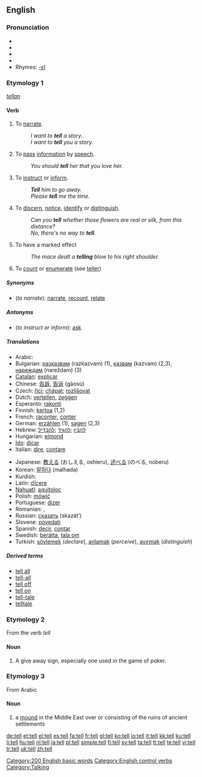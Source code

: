 {{wikipedia|Tell (disambiguation)}}
==English==

{{rank|each|between|face|175|tell|because|few|whom}}

===Pronunciation===
*{{IPA|/tĕl/}}
*{{IPA|/tel/}}
*{{SAMPA|/tel/}}
*{{audio|en-us-tell.ogg|Audio (US)}}
*Rhymes: [[Rhymes:English:-ɛl|-ɛl]]

===Etymology 1===
{{OE.}} ''[[tellan]]''

====Verb====
{{en-verb|tells|telling|told}}

# {{context|transitive|or|ditransitive}} To [[narrate]].
#:''I want to '''tell''' a story''.
#:''I want to '''tell''' you a story.''
# {{transitive}} To [[pass]] [[information]] by [[speech]].
#:''You should '''tell''' her that you love her.''
# {{transitive}} To [[instruct]] or [[inform]].
#:'''''Tell''' him to go away.''
#:''Please '''tell''' me the time.''
# {{intransitive}} To [[discern]], [[notice]], [[identify]] or [[distinguish]].
#:''Can you '''tell''' whether those flowers are real or silk, from this distance?''
#:''No, there's no way to '''tell'''.''
# {{intransitive}} To have a marked effect
#: ''The mace dealt a '''telling''' blow to his right shoulder.''
# To [[count]] or [[enumerate]] (see [[teller]])

=====Synonyms=====
* (''to narrate''): [[narrate]], [[recount]], [[relate]]

=====Antonyms=====
* (''to instruct or inform''): [[ask]]

=====Translations=====
{{rfc-trans}}
{{top}}
*Arabic: {{ARchar|[[اخبر]]}} {{unicode|(’áχbara)}}
*Bulgarian: [[разказвам]] (razkazvam) (1), [[казвам]] (kazvam) (2,3), [[нареждам]] (nareždam) (3)
*[[Catalan]]: [[explicar]]
*Chinese: [[告訴]], [[告诉]] (gàosù)
*Czech: [[říci]]; [[chápat]]; [[rozlišovat]]
*Dutch: [[vertellen]], [[zeggen]]
*Esperanto: [[rakonti]]
*Finnish: [[kertoa]] (1,2)
*French: [[raconter]], [[conter]]
*German: [[erzählen]] (1), [[sagen]] (2,3)
*Hebrew: [[להבין]] ;[[להגיד]] ;[[להבדיל]]
*Hungarian: [[elmond]]
*[[Ido]]: [[dicar]]
*Italian: [[dire]], [[contare]]
{{mid}}
*Japanese: [[教える]] (おしえる, oshieru), [[述べる]] (のべる, noberu)
*Korean: [[말하다]] (malhada)
*Kurdish: {{KUchar|[[گێڕان]]}}
*Latin: [[dicere|dīcere]]
*[[Nahuatl]]: [[aquitoloc]]
*Polish: [[mówić]]
*Portuguese: [[dizer]]
*Romanian: {{t-|ro|spune}}, {{t+|ro|zice}}
*Russian: [[сказать]] (skazát’)
*Slovene: [[povedati]]
*Spanish: [[decir]], [[contar]]
*Swedish: [[berätta]], [[tala om]]
*Turkish: [[söylemek]] (''declare''), [[anlamak]] (''perceive''), [[ayırmak]] (''distinguish'')
{{bottom}}

=====Derived terms=====
* [[tell all]]
* [[tell-all]]
* [[tell off]]
* [[tell on]]
* [[tell-tale]]
* [[telltale]]

===Etymology 2===
From the verb ''tell''

====Noun====
{{en-noun}}

# A give away sign, especially one used in the game of poker.

===Etymology 3===
From Arabic

====Noun====
{{en-noun}}

# a [[mound]] in the Middle East over or consisting of the ruins of ancient settlements

[[Category:200 English basic words]]
[[Category:English control verbs]]
[[Category:Talking]]

[[de:tell]]
[[et:tell]]
[[el:tell]]
[[es:tell]]
[[fa:tell]]
[[fr:tell]]
[[gl:tell]]
[[ko:tell]]
[[io:tell]]
[[it:tell]]
[[kk:tell]]
[[ku:tell]]
[[li:tell]]
[[hu:tell]]
[[nl:tell]]
[[ja:tell]]
[[pl:tell]]
[[simple:tell]]
[[fi:tell]]
[[sv:tell]]
[[ta:tell]]
[[tt:tell]]
[[te:tell]]
[[vi:tell]]
[[tr:tell]]
[[uk:tell]]
[[zh:tell]]